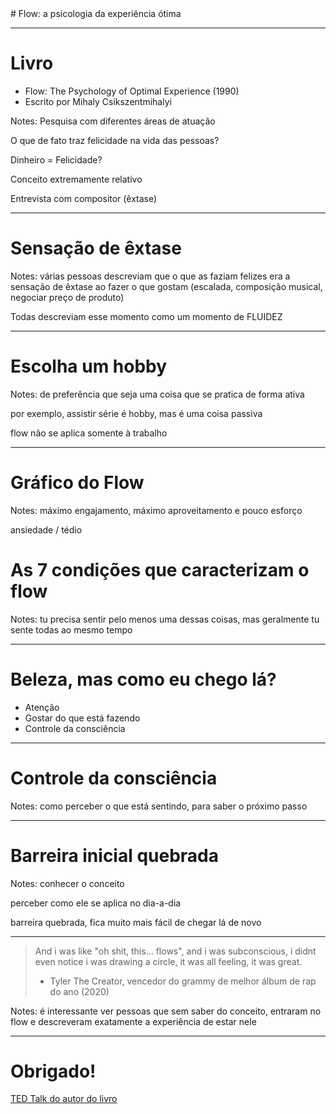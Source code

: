 


<FullscreenMedia src={cover} type='image'>
  <Markdown># Flow: a psicologia da experiência ótima</Markdown>
</FullscreenMedia>

---

# Livro

- Flow: The Psychology of Optimal Experience (1990)
- Escrito por Mihaly Csikszentmihalyi

Notes: Pesquisa com diferentes áreas de atuação

O que de fato traz felicidade na vida das pessoas?

Dinheiro = Felicidade?

Conceito extremamente relativo

Entrevista com compositor (êxtase)

---

# Sensação de êxtase

Notes: várias pessoas descreviam que o que as faziam felizes era a sensação de êxtase ao fazer o que gostam (escalada, composição musical, negociar preço de produto)

Todas descreviam esse momento como um momento de FLUIDEZ

---

# Escolha um hobby

Notes: de preferência que seja uma coisa que se pratica de forma ativa

por exemplo, assistir série é hobby, mas é uma coisa passiva

flow não se aplica somente à trabalho

---

# Gráfico do Flow

Notes: máximo engajamento, máximo aproveitamento e pouco esforço

ansiedade / tédio

# As 7 condições que caracterizam o flow

Notes: tu precisa sentir pelo menos uma dessas coisas, mas geralmente tu sente todas ao mesmo tempo

---

# Beleza, mas como eu chego lá?

- Atenção
- Gostar do que está fazendo
- Controle da consciência

---

# Controle da consciência

Notes: como perceber o que está sentindo, para saber o próximo passo

---

# Barreira inicial quebrada

Notes: conhecer o conceito

perceber como ele se aplica no dia-a-dia

barreira quebrada, fica muito mais fácil de chegar lá de novo

---

> And i was like "oh shit, this... flows", and i was subconscious, i didnt even notice i was drawing a circle, it was all feeling, it was great.
>
> - Tyler The Creator, vencedor do grammy de melhor álbum de rap do ano (2020)

Notes: é interessante ver pessoas que sem saber do conceito, entraram no flow e descreveram exatamente a experiência de estar nele

---

# Obrigado!

[TED Talk do autor do livro](https://www.youtube.com/watch?v=fXIeFJCqsPs)
